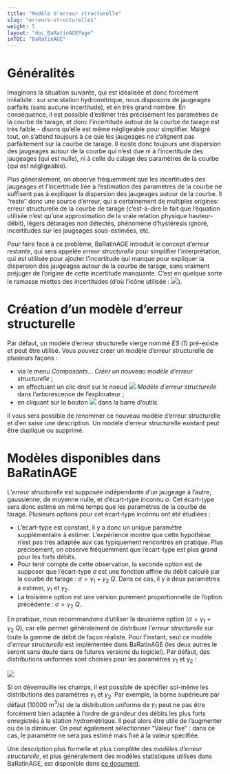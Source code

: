 ---
title: "Modèle d'erreur structurelle"
slug: "erreurs-structurelles"
weight: 5
layout: "doc_BaRatinAGEPage"
inTOC: "BaRatinAGE"
---


# Généralités

Imaginons la situation suivante, qui est idéalisée et donc forcément irréaliste : sur une station hydrométrique, nous disposons de jaugeages parfaits (sans aucune incertitude), et en très grand nombre. En conséquence, il est possible d'estimer très précisément les paramètres de la courbe de tarage, et donc l'incertitude autour de la courbe de tarage est très faible - disons qu'elle est même négligeable pour simplifier. Malgré tout, on s'attend toujours à ce que les jaugeages ne s'alignent pas parfaitement sur la courbe de tarage. Il existe donc toujours une dispersion des jaugeages autour de la courbe qui n'est due ni à l'incertitude des jaugeages (qui est nulle), ni à celle du calage des paramètres de la courbe (qui est négligeable).

Plus généralement, on observe fréquemment que les incertitudes des jaugeages et l'incertitude liée à l'estimation des paramètres de la courbe ne suffisent pas à expliquer la dispersion des jaugeages autour de la courbe. Il "reste" donc une source d'erreur, qui a certainement de multiples origines: erreur structurelle de la courbe de tarage (c'est-à-dire le fait que l'équation utilisée n'est qu'une approximation de la vraie relation physique hauteur-débit), légers détarages non détectés, phénomène d'hystérésis ignoré, incertitudes sur les jaugeages sous-estimées, etc.

Pour faire face à ce problème, BaRatinAGE introduit le concept d'erreur restante, qui sera appelée *erreur structurelle* pour simplifier l'interprétation, qui est utilisée pour ajouter l'incertitude qui manque pour expliquer la dispersion des jaugeages autour de la courbe de tarage, sans vraiment préjuger de l'origine de cette incertitude manquante. C'est en quelque sorte le ramasse miettes des incertitudes (d'où l'icône utilisée : <img src="structural_error_model.svg" style="display:inline-block">).

# Création d'un modèle d'erreur structurelle

Par défaut, un modèle d'erreur structurelle vierge nommé *ES (1)* pré-existe et peut être utilisé. Vous pouvez créer un modèle d'erreur structurelle de plusieurs façons :

-    via le menu *Composants... Créer un nouveau modèle d'erreur structurelle* ;
-    en effectuant un clic droit sur le noeud <img src="structural_error_model.svg" style="display:inline-block"> *Modèle d'erreur structurelle* dans l'arborescence de l'explorateur ;
-    en cliquant sur le bouton <img src="structural_error_model_add.svg" style="display:inline-block"> dans la barre d'outils.

Il vous sera possible de renommer ce nouveau modèle d'erreur structurelle et d’en saisir une description. Un modèle d'erreur structurelle existant peut être dupliqué ou supprimé.

# Modèles disponibles dans BaRatinAGE

L'*erreur structurelle* est supposée indépendante d'un jaugeage à l'autre, gaussienne, de moyenne nulle, et d'écart-type inconnu $\sigma$. Cet écart-type sera donc estimé en même temps que les paramètres de la courbe de tarage. Plusieurs options pour cet écart-type inconnu ont été étudiées :

-    L'écart-type est constant, il y a donc un unique paramètre supplémentaire à estimer. L'expérience montre que cette hypothèse n'est pas très adaptée aux cas typiquement rencontrés en pratique. Plus précisément, on observe fréquemment que l'écart-type est plus grand pour les forts débits.
-    Pour tenir compte de cette observation, la seconde option est de supposer que l'écart-type $\sigma$ est une fonction affine du débit calculé par la courbe de tarage : $\sigma = \gamma_1 + \gamma_2 \ Q$. Dans ce cas, il y a deux paramètres à estimer, $\gamma_1$ et $\gamma_2$. 
-    La troisième option est une version purement proportionnelle de l'option précédente : $\sigma = \gamma_2 \ Q$.

En pratique, nous recommandons d'utiliser la deuxième option ($\sigma = \gamma_1 + \gamma_2 \ Q$), car elle permet généralement de distribuer l’*erreur structurelle* sur toute la gamme de débit de façon réaliste. Pour l'instant, seul ce modèle d'*erreur structurelle* est implémentée dans BaRatinAGE (les deux autres le seront sans doute dans de futures versions du logiciel). Par défaut, des distributions uniformes sont choisies pour les paramètres $\gamma_1$ et $\gamma_2$ :  

![](StructError.png)


Si on déverrouille les champs, il est possible de spécifier soi-même les distributions des paramètres $\gamma_1$ et $\gamma_2$. Par exemple, la borne supérieure par défaut (10000 m$^3$/s) de la distribution uniforme de $\gamma_1$ peut ne pas être forcément bien adaptée à l'ordre de grandeur des débits les plus forts enregistrés à la station hydrométrique. Il peut alors être utile de l'augmenter ou de la diminuer. On peut également sélectionner "Valeur fixe" : dans ce cas, le paramètre ne sera pas estimé mais fixé à la valeur spécifiée.


Une description plus formelle et plus complète des *modèles d'erreur structurelle*, et plus généralement des modèles statistiques utilisés dans BaRatinAGE, est disponible dans [ce document](/fr/doc/topics/modele-stat).
